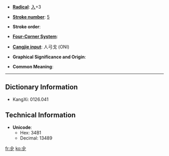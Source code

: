 * '''[[Wiktionary:Chinese radical index| Radical]]''': [[Wiktionary:Chinese radical index 入|入]]+3

* '''[[Wiktionary:Chinese total strokes index|Stroke number]]''': [[Wiktionary:Chinese total strokes index 5|5]]

* '''Stroke order''': 

* '''[[Wiktionary:Chinese four corner index|Four-Corner System]]''': 

* '''[[Wiktionary:Chinese Cangjie index|Cangjie input]]''': 人弓戈 (ONI)

* '''Graphical Significance and Origin''': 

* '''Common Meaning''': 

----

== Dictionary Information ==

* KangXi: 0126.041

== Technical Information ==

* '''Unicode''':
** Hex: 34B1
** Decimal: 13489

[[fr:㒱]]
[[ko:㒱]]